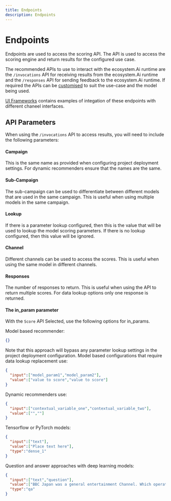 ```yaml
---
title: Endpoints
description: Endpoints
---
```


# Endpoints

Endpoints are used to access the scoring API. The API is used to access the scoring engine and return results for the configured use case.

The recommended APIs to use to interact with the ecosystem.Ai runtime are the `/invocations` API for receiving results from the ecosystem.Ai runtime and the `/responses` API for sending feedback to the ecosystem.Ai runtime. If required the APIs can be [customised](/docs/runtime/apiconfiguration) to suit the use-case and the model being used.

[UI Frameworks](/docs/frontend) contains examples of integation of these endpoints with different chaneel interfaces.

## API Parameters

When using the `/invocations` API to access results, you will need to include the following parameters:

#### Campaign
This is the same name as provided when configuring project deployment settings. For dynamic recommenders ensure that the names are the same.

#### Sub-Campaign
The sub-campaign can be used to differentiate between different models that are used in the same campaign. This is useful when using multiple models in the same campaign.

#### Lookup
If there is a parameter lookup configured, then this is the value that will be used to lookup the model scoring parameters. If there is no lookup configured, then this value will be ignored.

#### Channel
Different channels can be used to access the scores. This is useful when using the same model in different channels.

#### Responses
The number of responses to return. This is useful when using the API to return multiple scores. For data lookup options only one response is returned.

#### The in_param parameter
With the `Score` API Selected, use the following options for in_params.

Model based recommender:
```json
{}
```

Note that this approach will bypass any parameter lookup settings in the project deployment configuration. Model based configurations that require data lookup replacement use:
```json
{
  "input":["model_param1","model_param2"],
  "value":["value to score","value to score"]
}
```

Dynamic recommenders use:
```json
{
  "input":["contextual_variable_one","contextual_variable_two"],
  "value":["",""]
}
```

Tensorflow or PyTorch models:
```json
{
  "input":["text"],
  "value":["Place text here"],
  "type":"dense_1"
}
```

Question and answer approaches with deep learning models:
```json
{
  "input":["text","question"],
  "value":["BBC Japan was a general entertainment Channel. Which operated between December 2004 and April 2006.","When did BBC Japan start broadcasting?"],
  "type":"qa"
}
```
